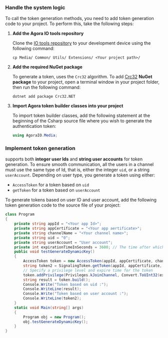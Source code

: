 <PlatformWrapper platform="unity">

### Handle the system logic

To call the token generation methods, you need to add <Vg k="COMPANY" /> token generation code to your project. To perform this, take the following steps:

1.  **Add the Agora IO tools repository**

    Clone the [<Vg k="COMPANY" /> IO tools repository](https://github.com/AgoraIO/Tools/tree/master/DynamicKey/AgoraDynamicKey/csharp/src/AgoraIO) to your development device using the following command:
    ``` terminal
    cp Media/ Common/ Utils/ Extensions/ <Your project path>/
    ```

1.  **Add the required NuGet package**

    To generate a token, <Vg k="COMPANY" /> uses the `Crc32` algorithm. To add [Crc32](https://www.nuget.org/packages/Crc32.NET) **NuGet package** to your project, open a terminal window in your project folder, then run the following command:

    ``` terminal
    dotnet add package Crc32.NET
    ```

1.  **Import Agora token builder classes into your project**

    To import <Vg k="COMPANY" /> token builder classes, add the following statement at the beginning of the Csharp source file where you wish to generate the authentication token:

    ``` csharp
    using AgoraIO.Media;
    ```

### Implement token generation

<Vg k="AGORA_BACKEND" /> supports both **integer user Ids** and **string user accounts** for token generation. To ensure smooth communication, all the users in a channel must use the same type of Id, that is, either the integer `uid`, or a string `userAccount`. Depending on user type, you generate a token using either:

- `AccessToken` for a token based on `uid`
- `getToken` for a token based on `userAccount`

To generate tokens based on user ID and user account, add the following token generation code to the source file of your <Vpl k="NAME" /> project:

``` csharp
class Program
{
    private string appId = "<Your app Id>";
    private string appCertificate = "<Your app aertificate>";
    private string channelName = "<Your channel name>";
    private string uid = "0";
    private string userAccount = "User account";
    private int expirationTimeInSeconds = 3600; // The time after which the token expires
    public void testGenerateDynamicKey()
    {
        AccessToken token = new AccessToken(appId, appCertificate, channelName, uid);
        string token2 = SignalingToken.getToken(appId, appCertificate, userAccount, expirationTimeInSeconds);
        // Specify a privilege level and expire time for the token
        token.addPrivilege(Privileges.kJoinChannel, Convert.ToUInt32(expirationTimeInSeconds));
        string result = token.build();
        Console.Write("Token based on uid :");
        Console.WriteLine(result);
        Console.Write("Token based on user account :");
        Console.WriteLine(token2);
    }
    static void Main(string[] args)
    {
        Program obj = new Program();
        obj.testGenerateDynamicKey();
    }
}
```

</PlatformWrapper>
